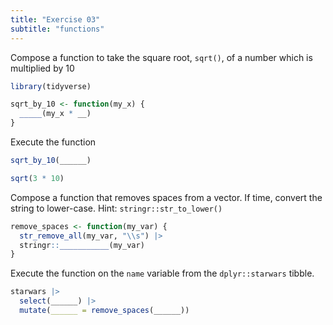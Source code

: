 ```yaml
---
title: "Exercise 03"
subtitle: "functions"
---
```


Compose a function to take the square root, `sqrt()`, of a number which is multiplied by 10

```r
library(tidyverse)
```

```r
sqrt_by_10 <- function(my_x) {
  _____(my_x * __)
}
```

Execute the function

```r
sqrt_by_10(______)

sqrt(3 * 10)
```

Compose a function that removes spaces from a vector. If time, convert the string to lower-case. Hint: `stringr::str_to_lower()`

```r
remove_spaces <- function(my_var) {
  str_remove_all(my_var, "\\s") |> 
  stringr::___________(my_var)
}
```

Execute the function on the `name` variable from the `dplyr::starwars` tibble.

```r
starwars |> 
  select(______) |> 
  mutate(______ = remove_spaces(______))
```
